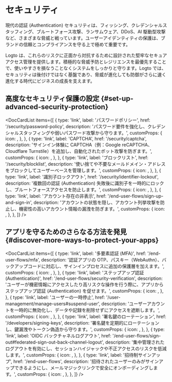 
# セキュリティ

現代の認証 (Authentication) セキュリティは、フィッシング、クレデンシャルスタッフィング、ブルートフォース攻撃、ランサムウェア、DDoS、AI 駆動型攻撃など、さまざまな脅威と戦っています。ユーザーアイデンティティの保護は、ブランドの信頼とコンプライアンスを守る上で極めて重要です。

Logto は、これらのリスクに正面から対抗するために設計された堅牢なセキュアアクセス管理を提供します。積極的な脅威予防とレジリエンスを最優先することで、使いやすさを損なうことなくシステムをしっかりと守ります。Logto では、セキュリティは後付けではなく基盤であり、脅威が進化しても防御がさらに速く進化する時代にビジネスの成長を支えます。

## 高度なセキュリティ保護の設定 \{#set-up-advanced-security-protection}

<DocCardList
  items={[
    {
      type: 'link',
      label: 'パスワードポリシー',
      href: '/security/password-policy',
      description:
        'パスワード要件を強化し、クレデンシャルスタッフィングや弱いパスワード攻撃から守ります。',
      customProps: {
        icon: <KeyIcon />,
      },
    },
    {
      type: 'link',
      label: 'CAPTCHA',
      href: '/security/captcha',
      description:
        'サインイン体験に CAPTCHA（例：Google reCAPTCHA、Cloudflare Turnstile）を追加し、自動化されたボット攻撃を防ぎます。',
      customProps: {
        icon: <CheckboxIcon />,
      },
    },
    {
      type: 'link',
      label: 'ブロックリスト',
      href: '/security/blocklist',
      description:
        '使い捨てや不要なメールドメイン・アドレスをブロックしてユーザーベースを管理します。',
      customProps: {
        icon: <BlockUserIcon />,
      },
    },
    {
      type: 'link',
      label: '識別子ロックアウト',
      href: '/security/identifier-lockout',
      description:
        '複数回の認証 (Authentication) 失敗後に識別子を一時的にロックし、ブルートフォースアクセスを防止します。',
      customProps: {
        icon: <LockoutIcon />,
      },
    },
    {
      type: 'link',
      label: 'アカウント存在の非表示',
      href: '/end-user-flows/sign-up-and-sign-in',
      description:
        'アカウントの状態を隠し、アカウント列挙攻撃を防止し、機密性の高いアカウント情報の漏洩を防ぎます。',
      customProps: {
        icon: <HideIcon />,
      },
    },
  ]}
/>

## アプリを守るためのさらなる方法を発見 \{#discover-more-ways-to-protect-your-apps}

<DocCardList
  items={[
    {
      type: 'link',
      label: '多要素認証 (MFA)',
      href: '/end-user-flows/mfa',
      description:
        '認証アプリの OTP、パスキー（WebAuthn）、バックアップコードに対応し、サインインプロセスに追加の保護層を加えます。',
      customProps: {
        icon: <LockIcon />,
      },
    },
    {
      type: 'link',
      label: 'ステップアップ認証 (Authentication)',
      href: '/end-user-flows/security-verification',
      description:
        'ユーザーが機密情報にアクセスしたり高リスクな操作を行う際に、アプリからステップアップ認証 (Authentication) を促せます。',
      customProps: {
        icon: <SecurityIcon />,
      },
    },
    {
      type: 'link',
      label: 'ユーザーの一時停止',
      href: '/user-management/manage-users#suspend-user',
      description:
        'ユーザーアカウントを一時的に無効化し、データや記録を削除せずにアクセスを遮断します。',
      customProps: {
        icon: <SuspendIcon />,
      },
    },
    {
      type: 'link',
      label: '署名鍵のローテーション',
      href: '/developers/signing-keys',
      description: '署名鍵を定期的にローテーションし、鍵漏洩やトークン偽造から守ります。',
      customProps: {
        icon: <SendEmailIcon />,
      },
    },
    {
      type: 'link',
      label: 'OIDC バックチャネルログアウト',
      href: '/end-user-flows/sign-out#federated-sign-out-back-channel-logout',
      description:
        '集中管理されたログアウトを有効にし、セッションハイジャックや不正アクセスのリスクを低減します。',
      customProps: {
        icon: <SuspendIcon />,
      },
    },
    {
      type: 'link',
      label: '招待制サインアップ',
      href: '/end-user-flows',
      description:
        '招待されたユーザーのみがサインアップできるようにし、メールマジックリンクで安全にオンボーディングします。',
      customProps: {
        icon: <SendEmailIcon />,
      },
    },
  ]}
/>
